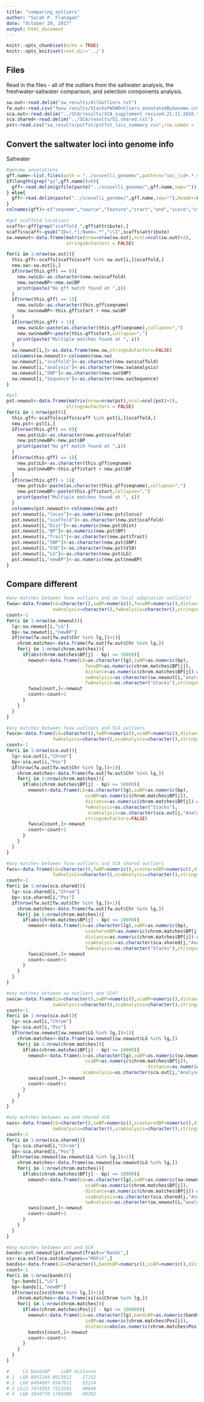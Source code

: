 ```yaml
---
title: "comparing_outliers"
author: "Sarah P. Flanagan"
date: "October 29, 2017"
output: html_document
---
```


```r
knitr::opts_chunk$set(echo = TRUE)
knitr::opts_knit$set(root.dir='../')
```

## Files

Read in the files - all of the outliers from the saltwater analysis, the freshwater-saltwater comparison, and selection components analysis.

```r
sw.out<-read.delim("sw_results/AllOutliers.txt")
fw.out<-read.csv("fwsw_results/StacksFWSWOutliers_annotatedByGenome.csv")
sca.out<-read.delim("../SCA/results/SCA_supplement_revised.21.11.2016.txt")
sca.shared<-read.delim("../SCA/results/S1.shared.txt")
pst<-read.csv("sw_results/pstfst/pstfst_loci_summary.csv",row.names = 1)
```

## Convert the saltwater loci into genome info

Saltwater 

```r
#genome annotations
gff.name<-list.files(path = "../scovelli_genome/",pattern="ssc_\\d+.*_chromlevel.gff")
if(length(grep("gz",gff.name))>0){
  gff<-read.delim(gzfile(paste("../scovelli_genome/",gff.name,sep="")),header=F)
} else{
  gff<-read.delim(paste("../scovelli_genome/",gff.name,sep=""),header=F)
}
colnames(gff)<-c("seqname","source","feature","start","end","score","strand","frame","attribute")

#get scaffold locations
scaffs<-gff[grep("scaffold_",gff$attribute),]
scaffs$scaff<-gsub("ID=(.*);Name=.*","\\1",scaffs$attribute)
sw.newout<-data.frame(matrix(nrow=nrow(sw.out),ncol=ncol(sw.out)+2),
                      stringsAsFactors = FALSE)

for(i in 1:nrow(sw.out)){
  this.gff<-scaffs[scaffs$scaff %in% sw.out[i,]$scaffold,]
  new.sw<-sw.out[i,]
  if(nrow(this.gff) == 0){
    new.sw$LG<-as.character(new.sw$scaffold)
    new.sw$newBP<-new.sw$BP
    print(paste("No gff match found at ",i))
  }
  if(nrow(this.gff) == 1){
    new.sw$LG<-as.character(this.gff$seqname)
    new.sw$newBP<-this.gff$start + new.sw$BP
  }
  if(nrow(this.gff) > 1){
    new.sw$LG<-paste(as.character(this.gff$seqname),collapse=",")
    new.sw$newBP<-paste(this.gff$start,collapse=",")
    print(paste("Multiple matches found at ", i))
  }
  sw.newout[i,]<-as.data.frame(new.sw,stringsAsFactors=FALSE)
  colnames(sw.newout)<-colnames(new.sw)
  sw.newout[i,"scaffold"]<-as.character(new.sw$scaffold)
  sw.newout[i,"analysis"]<-as.character(new.sw$analysis)
  sw.newout[i,"SNP"]<-as.character(new.sw$SNP)
  sw.newout[i,"Sequence"]<-as.character(new.sw$Sequence)
}

#pst
pst.newout<-data.frame(matrix(nrow=nrow(pst),ncol=ncol(pst)+2),
                      stringsAsFactors = FALSE)
for(i in 1:nrow(pst)){
  this.gff<-scaffs[scaffs$scaff %in% pst[i,]$scaffold,]
  new.pst<-pst[i,]
  if(nrow(this.gff) == 0){
    new.pst$LG<-as.character(new.pst$scaffold)
    new.pst$newBP<-new.pst$BP
    print(paste("No gff match found at ",i))
  }
  if(nrow(this.gff) == 1){
    new.pst$LG<-as.character(this.gff$seqname)
    new.pst$newBP<-this.gff$start + new.pst$BP
  }
  if(nrow(this.gff) > 1){
    new.pst$LG<-paste(as.character(this.gff$seqname),collapse=",")
    new.pst$newBP<-paste(this.gff$start,collapse=",")
    print(paste("Multiple matches found at ", i))
  }
  colnames(pst.newout)<-colnames(new.pst)
  pst.newout[i,"locus"]<-as.numeric(new.pst$locus)
  pst.newout[i,"scaffold"]<-as.character(new.pst$scaffold)
  pst.newout[i,"Dist"]<-as.numeric(new.pst$Dist)
  pst.newout[i,"BP"]<-as.numeric(new.pst$BP)
  pst.newout[i,"Trait"]<-as.character(new.pst$Trait)
  pst.newout[i,"SNP"]<-as.character(new.pst$SNP)
  pst.newout[i,"V10"]<-as.character(new.pst$V10)
  pst.newout[i,"LG"]<-as.character(new.pst$LG)
  pst.newout[i,"newBP"]<-as.numeric(new.pst$newBP)
}

```
## Compare different

```r
#any matches between fwsw outliers and sw local adaptation outliers?
fwsw<-data.frame(LG=character(),swBP=numeric(),fwswBP=numeric(),distance=numeric(),
                 swAnalysis=character(),fwAnalysis=character(),stringsAsFactors = FALSE)
count<-1
for(i in 1:nrow(sw.newout)){
  lg<-sw.newout[i,"LG"]
  bp<-sw.newout[i,"newBP"]
  if(nrow(fw.out[fw.out$Chr %in% lg,])>1){
    chrom.matches<-data.frame(fw.out[fw.out$Chr %in% lg,])
    for(j in 1:nrow(chrom.matches)){
      if(abs(chrom.matches$BP[j] - bp) <= 10000){
        newout<-data.frame(LG=as.character(lg),swBP=as.numeric(bp),
                             fwswBP=as.numeric(chrom.matches$BP[j]),
                             distance=as.numeric(chrom.matches$BP[j])-as.numeric(bp),
                             swAnalysis=as.character(sw.newout[i,"analysis"]),
                             fwAnalysis=as.character("Stacks"),stringsAsFactors=FALSE)
        fwsw[count,]<-newout
        count<-count+1
      }
    }
  }
}

#any matches between fwsw outliers and SCA outliers
fwsca<-data.frame(LG=character(),fwBP=numeric(),scaBP=numeric(),distance=numeric(),
                 fwAnalysis=character(),scaAnalysis=character(),stringsAsFactors = FALSE)
count<-1
for(i in 1:nrow(sca.out)){
  lg<-sca.out[i,"Chrom"]
  bp<-sca.out[i,"Pos"]
  if(nrow(fw.out[fw.out$Chr %in% lg,])>1){
    chrom.matches<-data.frame(fw.out[fw.out$Chr %in% lg,])
    for(j in 1:nrow(chrom.matches)){
      if(abs(chrom.matches$BP[j] - bp) <= 10000){
        newout<-data.frame(LG=as.character(lg),swBP=as.numeric(bp),
                             scaBP=as.numeric(chrom.matches$BP[j]),
                             distance=as.numeric(chrom.matches$BP[j])-as.numeric(bp),
                             fwAnalysis=as.character("Stacks"),
                              scaAnalysis=as.character(sca.out[j,"Analyses"]),
                             stringsAsFactors=FALSE)
        fwsca[count,]<-newout
        count<-count+1
      }
    }
  }
}

#any matches between fwsw outliers and SCA shared outliers
fwss<-data.frame(LG=character(),fwBP=numeric(),scasharedBP=numeric(),distance=numeric(),
                 fwAnalysis=character(),scaAnalysis=character(),stringsAsFactors = FALSE)
count<-1
for(i in 1:nrow(sca.shared)){
  lg<-sca.shared[i,"Chrom"]
  bp<-sca.shared[i,"Pos"]
  if(nrow(fw.out[fw.out$Chr %in% lg,])>1){
    chrom.matches<-data.frame(fw.out[fw.out$Chr %in% lg,])
    for(j in 1:nrow(chrom.matches)){
      if(abs(chrom.matches$BP[j] - bp) <= 10000){
        newout<-data.frame(LG=as.character(lg),swBP=as.numeric(bp),
                             scasharedBP=as.numeric(chrom.matches$BP[j]),
                             distance=as.numeric(chrom.matches$BP[j])-as.numeric(bp),
                             scaAnalysis=as.character(sca.shared[j,"Analyses"]),
                             fwAnalysis=as.character("Stacks"),stringsAsFactors=FALSE)
        fwsca[count,]<-newout
        count<-count+1
      }
    }
  }
}

#any matches between sw outliers and SCA?
swsca<-data.frame(LG=character(),swBP=numeric(),scaBP=numeric(),distance=numeric(),
                 swAnalysis=character(),scaAnalysis=character(),stringsAsFactors = FALSE)
count<-1
for(i in 1:nrow(sca.out)){
  lg<-sca.out[i,"Chrom"]
  bp<-sca.out[i,"Pos"]
  if(nrow(sw.newout[sw.newout$LG %in% lg,])>1){
    chrom.matches<-data.frame(sw.newout[sw.newout$LG %in% lg,])
    for(j in 1:nrow(chrom.matches)){
      if(abs(chrom.matches$BP[j] - bp) <= 10000){
        newout<-data.frame(LG=as.character(lg),swBP=as.numeric(sw.newout[i,"newBP"]),
                             scaBP=as.numeric(chrom.matches$BP[j]),
                                                    distance=as.numeric(chrom.matches$BP[j])-as.numeric(bp),                             swAnalysis=as.character(sw.newout[i,"analysis"]),
                            scaAnalysis=as.character(sca.out[j,"Analyses"]),stringsAsFactors=FALSE)
        swsca[count,]<-newout
        count<-count+1
      }
    }
  }
}

#any matches between sw and shared SCA
swss<-data.frame(LG=character(),swBP=numeric(),scasharedBP=numeric(),distance=numeric(),
                 swAnalysis=character(),scaAnalysis=character(),stringsAsFactors = FALSE)
count<-1
for(i in 1:nrow(sca.shared)){
  lg<-sca.shared[i,"Chrom"]
  bp<-sca.shared[i,"Pos"]
  if(nrow(sw.newout[sw.newout$LG %in% lg,])>1){
    chrom.matches<-data.frame(sw.newout[sw.newout$LG %in% lg,])
    for(j in 1:nrow(chrom.matches)){
      if(abs(chrom.matches$BP[j] - bp) <= 10000){
        newout<-data.frame(LG=as.character(lg),swBP=as.numeric(sw.newout[i,"newBP"]),
                             scaBP=as.numeric(chrom.matches$BP[j]),
                             distance=as.numeric(chrom.matches$BP[j])-as.numeric(bp),
                             scaAnalysis=as.character(sca.shared[j,"Analyses"]),
                             swAnalysis=as.character(sw.newout[i,"analysis"]),stringsAsFactors=FALSE)
        swss[count,]<-newout
        count<-count+1
      }
    }
  }
}

#any matches between pst and SCA
bands<-pst.newout[pst.newout$Trait=="Bands",]
ss<-sca.out[sca.out$Analyses=="MOFst",]
bandss<-data.frame(LG=character(),bandsBP=numeric(),ssBP=numeric(),distance=numeric(),stringsAsFactors = FALSE)
count<-1
for(i in 1:nrow(bands)){
  lg<-bands[i,"LG"]
  bp<-bands[i,"newBP"]
  if(nrow(ss[ss$Chrom %in% lg,])>1){
    chrom.matches<-data.frame(ss[ss$Chrom %in% lg,])
    for(j in 1:nrow(chrom.matches)){
      if(abs(chrom.matches$Pos[j] - bp) <= 100000){
        newout<-data.frame(LG=as.character(lg),bandsBP=as.numeric(bands[i,"newBP"]),
                             ssBP=as.numeric(chrom.matches$Pos[j]),
                             distance=abs(as.numeric(chrom.matches$Pos[j])-as.numeric(bp)),stringsAsFactors=FALSE)
        bandss[count,]<-newout
        count<-count+1
      }
    }
  }
}

#     LG bandsBP    ssBP distance
# 1  LG9 8941144 8923912    17232
# 2  LG6 8494697 8587821    93124
# 3 LG12 7474393 7523241    48848
# 4  LG8 1844770 1784388    60382

```
